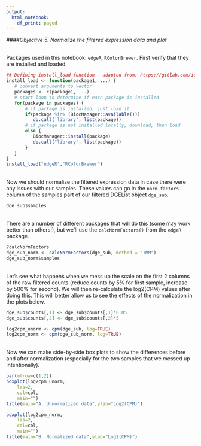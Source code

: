 ```yaml
---
output:
  html_notebook:
    df_print: paged
---
```


####*Objective 5. Normalize the filtered expression data and plot*

<br/>
Packages used in this notebook: `edgeR`, `RColorBrewer`. First verify that they are installed and loaded.
```r
## Defining install_load function - adapted from: https://gitlab.com/iembry/install.load
install_load <- function(package1, ...) {   
   # convert arguments to vector
   packages <- c(package1, ...)
   # start loop to determine if each package is installed
   for(package in packages) {
       # if package is installed, just load it
       if(package %in% (BiocManager::available()))
          do.call('library', list(package))
       # if package is not installed locally, download, then load
       else {
          BiocManager::install(package)
          do.call("library", list(package))
       }
   }    
}
install_load("edgeR","RColorBrewer")
```

<br/>
Now we should normalize the filtered expression data in case there were any issues with our samples. These values can go in the `norm.factors` column of the samples part of our filtered DGEList object `dge_sub`. 
```r
dge_sub$samples
```

<br/>
There are a number of different packages that will do this (some may work better than others!), but we'll use the `calcNormFactors()` from the `edgeR` package.
```r
?calcNormFactors
dge_sub_norm <- calcNormFactors(dge_sub, method = "TMM")
dge_sub_norm$samples
```

<br/>
Let's see what happens when we mess up the scale on the first 2 columns of the raw filtered counts (reduce counts by 5% for first sample, increase by 500% for second). We will then re-calculate the log2(CPM) values after doing this. This will better allow us to see the effects of the normalization in the plots below.

```r
dge_sub$counts[,1] <- dge_sub$counts[,1]*0.05
dge_sub$counts[,2] <- dge_sub$counts[,2]*5

log2cpm_unorm <- cpm(dge_sub, log=TRUE)
log2cpm_norm <- cpm(dge_sub_norm, log=TRUE)
```

<br/>
Now we can make side-by-side box plots to show the differences before and after normalization (especially for the two samples that we messed up intentionally).   
```r
par(mfrow=c(1,2))
boxplot(log2cpm_unorm, 
    las=2, 
    col=col, 
    main="")
title(main="A. Unnormalized data",ylab="Log2(CPM)")

boxplot(log2cpm_norm, 
    las=2, 
    col=col, 
    main="")
title(main="B. Normalized data",ylab="Log2(CPM)")
```
